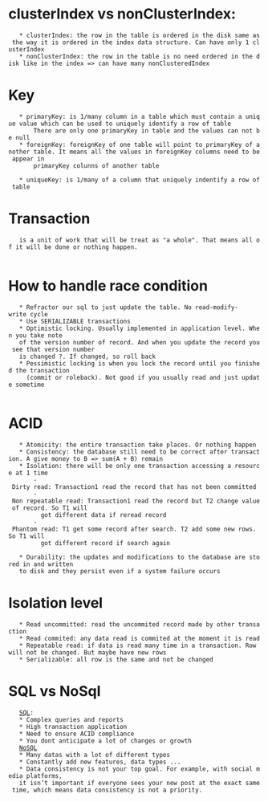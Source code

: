 =clusterIndex vs nonClusterIndex: =
    * clusterIndex: the row in the table is ordered in the disk same as the way it is ordered in the index data structure. Can have only 1 clusterIndex
    * nonClusterIndex: the row in the table is no need ordered in the disk like in the index => can have many nonClusteredIndex

=Key=
    * primaryKey: is 1/many column in a table which must contain a unique value which can be used to uniquely identify a row of table
        There are only one primaryKey in table and the values can not be null
    * foreignKey: foreignKey of one table will point to primaryKey of another table. It means all the values in foreignKey columns need to be appear in 
        primaryKey colunns of another table

    * uniqueKey: is 1/many of a column that uniquely indentify a row of table

=Transaction=
    is a unit of work that will be treat as "a whole". That means all of it will be done or nothing happen.
    
=How to handle race condition=
    * Refractor our sql to just update the table. No read-modify-write cycle
    * Use SERIALIZABLE transactions
    * Optimistic locking. Usually implemented in application level. When you take note
    of the version number of record. And when you update the record you see that version number
    is changed ?. If changed, so roll back
    * Pessimistic locking is when you lock the record until you finished the transaction 
      (commit or roleback). Not good if you usually read and just update sometime
      
=ACID=
    * Atomicity: the entire transaction take places. Or nothing happen
    * Consistency: the database still need to be correct after transaction. A give money to B => sum(A + B) remain
    * Isolation: there will be only one transaction accessing a resource at 1 time
        - Dirty read: Transaction1 read the record that has not been committed
        - Non repeatable read: Transaction1 read the record but T2 change value of record. So T1 will 
          got different data if reread record
        - Phantom read: T1 get some record after search. T2 add some new rows. So T1 will 
          got different record if search again
          
    * Durability: the updates and modifications to the database are stored in and written 
    to disk and they persist even if a system failure occurs

=Isolation level=
    * Read uncommitted: read the uncommited record made by other transaction
    * Read commited: any data read is commited at the moment it is read
    * Repeatable read: if data is read many time in a transaction. Row will not be changed. But maybe have new rows
    * Serializable: all row is the same and not be changed

=SQL vs NoSql=
    [[SQL]]:
    * Complex queries and reports
    * High transaction application
    * Need to ensure ACID compliance
    * You dont anticipate a lot of changes or growth
    [[NoSQL]]
    * Many datas with a lot of different types
    * Constantly add new features, data types ...
    * Data consistency is not your top goal. For example, with social media platforms, 
    it isn’t important if everyone sees your new post at the exact same time, which means data consistency is not a priority.
